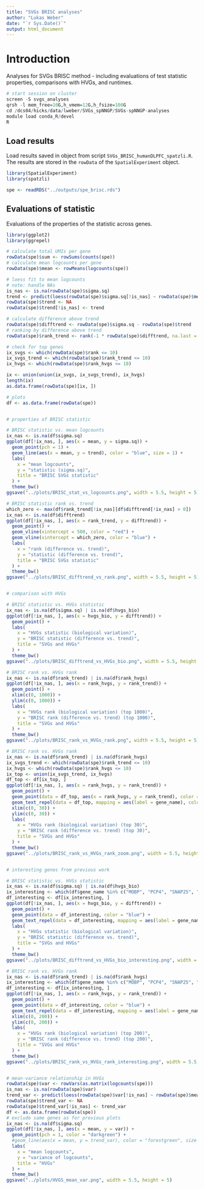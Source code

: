 ```yaml
---
title: "SVGs BRISC analyses"
author: "Lukas Weber"
date: "`r Sys.Date()`"
output: html_document
---
```


# Introduction

Analyses for SVGs BRISC method - including evaluations of test statistic properties, comparisons with HVGs, and runtimes.

```r
# start session on cluster
screen -S svgs_analyses
qrsh -l mem_free=10G,h_vmem=12G,h_fsize=100G
cd /dcs04/hicks/data/lweber/SVGs_spNNGP/SVGs-spNNGP-analyses
module load conda_R/devel
R
```


## Load results

Load results saved in object from script `SVGs_BRISC_humanDLPFC_spatzli.R`. The results are stored in the `rowData` of the `SpatialExperiment` object.

```r
library(SpatialExperiment)
library(spatzli)

spe <- readRDS("../outputs/spe_brisc.rds")
```


## Evaluations of statistic

Evaluations of the properties of the statistic across genes.

```r
library(ggplot2)
library(ggrepel)
```

```r
# calculate total UMIs per gene
rowData(spe)$sum <- rowSums(counts(spe))
# calculate mean logcounts per gene
rowData(spe)$mean <- rowMeans(logcounts(spe))

# loess fit to mean logcounts
# note: handle NAs
is_nas <- is.na(rowData(spe)$sigma.sq)
trend <- predict(loess(rowData(spe)$sigma.sq[!is_nas] ~ rowData(spe)$mean[!is_nas]))
rowData(spe)$trend <- NA
rowData(spe)$trend[!is_nas] <- trend

# calculate difference above trend
rowData(spe)$difftrend <- rowData(spe)$sigma.sq - rowData(spe)$trend
# ranking by difference above trend
rowData(spe)$rank_trend <- rank(-1 * rowData(spe)$difftrend, na.last = "keep")

# check for top genes
ix_svgs <- which(rowData(spe)$rank <= 10)
ix_svgs_trend <- which(rowData(spe)$rank_trend <= 10)
ix_hvgs <- which(rowData(spe)$rank_hvgs <= 10)

ix <- union(union(ix_svgs, ix_svgs_trend), ix_hvgs)
length(ix)
as.data.frame(rowData(spe)[ix, ])
```

```r
# plots
df <- as.data.frame(rowData(spe))


# properties of BRISC statistic

# BRISC statistic vs. mean logcounts
ix_nas <- is.na(df$sigma.sq)
ggplot(df[!ix_nas, ], aes(x = mean, y = sigma.sq)) + 
  geom_point(pch = 1) + 
  geom_line(aes(x = mean, y = trend), color = "blue", size = 1) + 
  labs(
    x = "mean logcounts", 
    y = "statistic (sigma.sq)", 
    title = "BRISC SVGs statistic"
  ) + 
  theme_bw()
ggsave("../plots/BRISC_stat_vs_logcounts.png", width = 5.5, height = 5)

# BRISC statistic rank vs. trend
which_zero <- max(df$rank_trend[!ix_nas][df$difftrend[!ix_nas] > 0])
ix_nas <- is.na(df$difftrend)
ggplot(df[!ix_nas, ], aes(x = rank_trend, y = difftrend)) + 
  geom_point() + 
  geom_vline(xintercept = 500, color = "red") + 
  geom_vline(xintercept = which_zero, color = "blue") + 
  labs(
    x = "rank (difference vs. trend)", 
    y = "statistic (difference vs. trend)", 
    title = "BRISC SVGs statistic"
  ) + 
  theme_bw()
ggsave("../plots/BRISC_difftrend_vs_rank.png", width = 5.5, height = 5)


# comparison with HVGs

# BRISC statistic vs. HVGs statistic
ix_nas <- is.na(df$sigma.sq) | is.na(df$hvgs_bio)
ggplot(df[!ix_nas, ], aes(x = hvgs_bio, y = difftrend)) + 
  geom_point() + 
  labs(
    x = "HVGs statistic (biological variation)", 
    y = "BRISC statistic (difference vs. trend)", 
    title = "SVGs and HVGs"
  ) + 
  theme_bw()
ggsave("../plots/BRISC_difftrend_vs_HVGs_bio.png", width = 5.5, height = 5)

# BRISC rank vs. HVGs rank
ix_nas <- is.na(df$rank_trend) | is.na(df$rank_hvgs)
ggplot(df[!ix_nas, ], aes(x = rank_hvgs, y = rank_trend)) + 
  geom_point() + 
  xlim(c(0, 1000)) + 
  ylim(c(0, 1000)) + 
  labs(
    x = "HVGs rank (biological variation) (top 1000)", 
    y = "BRISC rank (difference vs. trend) (top 1000)", 
    title = "SVGs and HVGs"
  ) + 
  theme_bw()
ggsave("../plots/BRISC_rank_vs_HVGs_rank.png", width = 5.5, height = 5)

# BRISC rank vs. HVGs rank
ix_nas <- is.na(df$rank_trend) | is.na(df$rank_hvgs)
ix_svgs_trend <- which(rowData(spe)$rank_trend <= 10)
ix_hvgs <- which(rowData(spe)$rank_hvgs <= 10)
ix_top <- union(ix_svgs_trend, ix_hvgs)
df_top <- df[ix_top, ]
ggplot(df[!ix_nas, ], aes(x = rank_hvgs, y = rank_trend)) + 
  geom_point() + 
  geom_point(data = df_top, aes(x = rank_hvgs, y = rank_trend), color = "maroon") + 
  geom_text_repel(data = df_top, mapping = aes(label = gene_name), color = "maroon") + 
  xlim(c(0, 30)) + 
  ylim(c(0, 30)) + 
  labs(
    x = "HVGs rank (biological variation) (top 30)", 
    y = "BRISC rank (difference vs. trend) (top 30)", 
    title = "SVGs and HVGs"
  ) + 
  theme_bw()
ggsave("../plots/BRISC_rank_vs_HVGs_rank_zoom.png", width = 5.5, height = 5)


# interesting genes from previous work

# BRISC statistic vs. HVGs statistic
ix_nas <- is.na(df$sigma.sq) | is.na(df$hvgs_bio)
ix_interesting <- which(df$gene_name %in% c("MOBP", "PCP4", "SNAP25", "HBB", "IGKC", "NPY"))
df_interesting <- df[ix_interesting, ]
ggplot(df[!ix_nas, ], aes(x = hvgs_bio, y = difftrend)) + 
  geom_point() + 
  geom_point(data = df_interesting, color = "blue") + 
  geom_text_repel(data = df_interesting, mapping = aes(label = gene_name), color = "blue") + 
  labs(
    x = "HVGs statistic (biological variation)", 
    y = "BRISC statistic (difference vs. trend)", 
    title = "SVGs and HVGs"
  ) + 
  theme_bw()
ggsave("../plots/BRISC_difftrend_vs_HVGs_bio_interesting.png", width = 5.5, height = 5)

# BRISC rank vs. HVGs rank
ix_nas <- is.na(df$rank_trend) | is.na(df$rank_hvgs)
ix_interesting <- which(df$gene_name %in% c("MOBP", "PCP4", "SNAP25", "HBB", "IGKC", "NPY"))
df_interesting <- df[ix_interesting, ]
ggplot(df[!ix_nas, ], aes(x = rank_hvgs, y = rank_trend)) + 
  geom_point() + 
  geom_point(data = df_interesting, color = "blue") + 
  geom_text_repel(data = df_interesting, mapping = aes(label = gene_name), color = "blue") + 
  xlim(c(0, 200)) + 
  ylim(c(0, 200)) + 
  labs(
    x = "HVGs rank (biological variation) (top 200)", 
    y = "BRISC rank (difference vs. trend) (top 200)", 
    title = "SVGs and HVGs"
  ) + 
  theme_bw()
ggsave("../plots/BRISC_rank_vs_HVGs_rank_interesting.png", width = 5.5, height = 5)


# mean-variance relationship in HVGs
rowData(spe)$var <- rowVars(as.matrix(logcounts(spe)))
is_nas <- is.na(rowData(spe)$var)
trend_var <- predict(loess(rowData(spe)$var[!is_nas] ~ rowData(spe)$mean[!is_nas]))
rowData(spe)$trend_var <- NA
rowData(spe)$trend_var[!is_nas] <- trend_var
df <- as.data.frame(rowData(spe))
# exclude same genes as for previous plots
ix_nas <- is.na(df$sigma.sq)
ggplot(df[!ix_nas, ], aes(x = mean, y = var)) + 
  geom_point(pch = 1, color = "darkgreen") + 
  #geom_line(aes(x = mean, y = trend_var), color = "forestgreen", size = 1) + 
  labs(
    x = "mean logcounts", 
    y = "variance of logcounts", 
    title = "HVGs"
  ) + 
  theme_bw()
ggsave("../plots/HVGS_mean_var.png", width = 5.5, height = 5)
```


